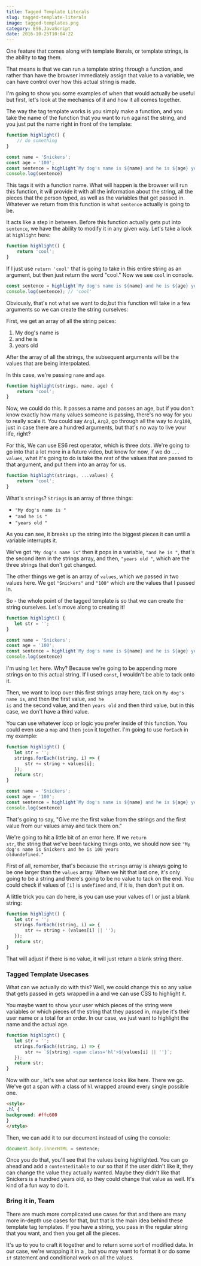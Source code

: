 ```yaml
---
title: Tagged Template Literals
slug: tagged-template-literals
image: tagged-templates.png
category: ES6,JavaScript
date: 2016-10-25T10:04:22
---
```


One feature that comes along with template literals, or template strings, is the ability to <strong>tag</strong> them.

That means is that we can run a template string through a function, and rather than have the browser immediately assign that value to a variable, we can have control over how this actual string is made.

I'm going to show you some examples of when that would actually be useful but first, let's look at the mechanics of it and how it all comes together.

The way the tag template works is you simply make a function, and you take the name of the function that you want to run against the string, and you just put the name right in front of the template:


```js
function highlight() {
    // do something
}

const name = 'Snickers';
const age = '100';
const sentence = highlight`My dog's name is ${name} and he is ${age} years old`;
console.log(sentence)
```

This tags it with a function name. What will happen is the browser will run this function, it will provide it with all the information about the string, all the pieces that the person typed, as well as the variables that get passed in. Whatever we return from this function is what <code>sentence</code> actually is going to be.

It acts like a step in between. Before this function actually gets put into <code>sentence</code>, we have the ability to modify it in any given way. Let's take a look at <code>highlight</code> here:


```js
function highlight() {
    return 'cool';
}
```

If I just use <code>return 'cool'</code> that is going to take in this entire string as an argument, but then just return the word "cool." Now we see <code>cool</code> in console.


```js
const sentence = highlight`My dog's name is ${name} and he is ${age} years old`;
console.log(sentence); // 'cool'
```

Obviously, that's not what we want to do,but this function will take in a few arguments so we can create the string ourselves:

First, we get an array of all the string peices:

<ol>
<li>My dog's name is</li>
<li>and he is</li>
<li>years old</li>
</ol>

After the array of all the strings, the subsequent arguments will be the values that are being interpolated.

In this case, we're passing <code>name</code> and <code>age</code>.


```js
function highlight(strings, name, age) {
    return 'cool';
}
```

Now, we could do this. It passes a name and passes an age, but if you don't know exactly how many values someone is passing, there's no way for you to really scale it. You could say <code>Arg1</code>, <code>Arg2</code>, go through all the way to <code>Arg100</code>, just in case there are a hundred arguments, but that's no way to live your life, right?

For this, We can use ES6 rest operator, which is three dots. We're going to go into that a lot more in a future video, but know for now, if we do <code>... values</code>, what it's going to do is take the <em>rest</em> of the values that are passed to that argument, and put them into an array for us.


```js
function highlight(strings, ...values) {
    return 'cool';
}
```

What's <code>strings</code>? <code>Strings</code> is an array of three things:

<ul>
<li><code>"My dog's name is "</code></li>
<li><code>"and he is "</code> </li>
<li><code>"years old "</code> </li>
</ul>

As you can see, it breaks up the string into the biggest pieces it can until a variable interrupts it.

We've got <code>"My dog's name is"</code> then it pops in a variable, <code>"and he is "</code>, that's the second item in the strings array, and then, <code>"years old "</code>, which are the three strings that don't get changed.

The other things we get is an array of <code>values</code>, which we passed in two values here. We get <code>"Snickers"</code> and <code>"100"</code> which are the values that I passed in.

So - the whole point of the tagged template is so that we can create the string ourselves. Let's move along to creating it!


```js
function highlight() {
   let str = ''; 
}

const name = 'Snickers';
const age = '100';
const sentence = highlight`My dog's name is ${name} and he is ${age} years old`;
console.log(sentence)
```

I'm using <code>let</code> here. Why? Because we're going to be appending more strings on to this actual string. If I used <code>const</code>, I wouldn't be able to tack onto it.

Then, we want to loop over this first strings array here, tack on <code>My dog's name is</code>, and then the first value, <code>and he is</code> and the second value, and then <code>years old</code> and then third value, but in this case, we don't have a third value.

You can use whatever loop or logic you prefer inside of this function. You could even use a <code>map</code> and then <code>join</code> it together. I'm going to use <code>forEach</code> in my example:


```js
function highlight() {
   let str = '';
   strings.forEach((string, i) => {
       str += string + values[i];
   });
   return str;
}

const name = 'Snickers';
const age = '100';
const sentence = highlight`My dog's name is ${name} and he is ${age} years old`;
console.log(sentence)
```

That's going to say, "Give me the first value from the strings and the first value from our values array and tack them on."

We're going to hit a little bit of an error here. If we <code>return str</code>, the string that we've been tacking things onto, we should now see <code>"My dog's name is Snickers and he is 100 years oldundefined."</code>

First of all, remember, that's because the <code>strings</code> array is always going to be one larger than the <code>values</code> array. When we hit that last one, it's only going to be a string and there's going to be no value to tack on the end. You could check if values of <code>[i]</code> is <code>undefined</code> and, if it is, then don't put it on.

A little trick you can do here, is you can use your values of I or just a blank string:


```js
function highlight() {
   let str = '';
   strings.forEach((string, i) => {
       str += string + (values[i] || '');
   });
   return str;
}
```

That will adjust if there is no value, it will just return a blank string there.

<h3>Tagged Template Usecases</h3>

What can we actually do with this? Well, we could change this so any value that gets passed in gets wrapped in a <code><span></code> and we can use CSS to highlight it.

You maybe want to show your user which pieces of the string were variables or which pieces of the string that they passed in, maybe it's their user name or a total for an order. In our case, we just want to highlight the name and the actual age.


```js
function highlight() {
   let str = '';
   strings.forEach((string, i) => {
       str += `${string} <span class='hl'>${values[i] || ''}`;
   });
   return str;
}
```

Now with our <code><span></code>, let's see what our sentence looks like here. There we go. We've got a span with a class of <code>hl</code> wrapped around every single possible one.


```html
<style>
.hl {
background: #ffc600
}
</style>
```

Then, we can add it to our document instead of using the console:


```js
document.body.innerHTML = sentence;
```

Once you do that, you'll see that the values being highlighted. You can go ahead and add a <code>contenteditable</code> to our <code><span></code> so that if the user didn't like it, they can change the value they actually wanted. Maybe they didn't like that Snickers is a hundred years old, so they could change that value as well. It's kind of a fun way to do it.

<h3>Bring it in, Team</h3>

There are much more complicated use cases for that and there are many more in-depth use cases for that, but that is the main idea behind these template tag templates. If you have a string, you pass in the regular string that you want, and then you get all the pieces.

It's up to you to craft it together and to return some sort of modified data. In our case, we're wrapping it in a <code><span></code>, but you may want to format it or do some <code>if</code> statement and conditional work on all the values.